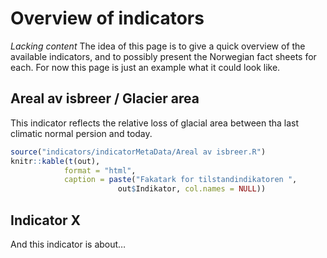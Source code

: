 # Overview of indicators {.unnumbered}

*Lacking content* The idea of this page is to give a quick overview of the available indicators, and to possibly present the Norwegian fact sheets for each. For now this page is just an example what it could look like.

## Areal av isbreer / Glacier area {.unnumbered}

This indicator reflects the relative loss of glacial area between tha last climatic normal persion and today.

```r
source("indicators/indicatorMetaData/Areal av isbreer.R")
knitr::kable(t(out), 
            format = "html",
            caption = paste("Fakatark for tilstandindikatoren ", 
                        out$Indikator, col.names = NULL))
```

## Indicator X {.unnumbered}

And this indicator is about...
